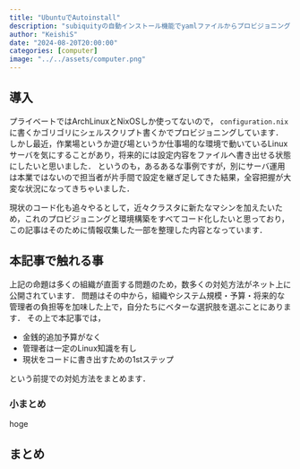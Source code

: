 ```yaml
---
title: "UbuntuでAutoinstall"
description: "subiquityの自動インストール機能でyamlファイルからプロビジョニング"
author: "KeishiS"
date: "2024-08-20T20:00:00"
categories: [computer]
image: "../../assets/computer.png"
---
```


## 導入

プライベートではArchLinuxとNixOSしか使ってないので， `configuration.nix` に書くかゴリゴリにシェルスクリプト書くかでプロビジョニングしています．
しかし最近，作業場というか遊び場というか仕事場的な環境で動いているLinuxサーバを気にすることがあり，将来的には設定内容をファイルへ書き出せる状態にしたいと思いました．
というのも，あるあるな事例ですが，別にサーバ運用は本業ではないので担当者が片手間で設定を継ぎ足してきた結果，全容把握が大変な状況になってきちゃいました．

現状のコード化も追々やるとして，近々クラスタに新たなマシンを加えたいため，これのプロビジョニングと環境構築をすべてコード化したいと思っており，
この記事はそのために情報収集した一部を整理した内容となっています．

## 本記事で触れる事

上記の命題は多くの組織が直面する問題のため，数多くの対処方法がネット上に公開されています．
問題はその中から，組織やシステム規模・予算・将来的な管理者の負担等を加味した上で，自分たちにベターな選択肢を選ぶことにあります．
その上で本記事では，

* 金銭的追加予算がなく
* 管理者は一定のLinux知識を有し
* 現状をコードに書き出すための1stステップ

という前提での対処方法をまとめます．

:::{.callout-note}
### 小まとめ

hoge
:::

## まとめ
